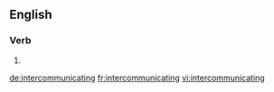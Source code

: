 ==English==

===Verb===
{{head|en}}

# {{present participle of|intercommunicate|lang=en}}

[[de:intercommunicating]]
[[fr:intercommunicating]]
[[vi:intercommunicating]]